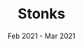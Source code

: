 ---
company: n/a
title: Stonks
date: Feb 2021 - Mar 2021
order: Feb 2021
description: [Investing focused social media platform allowing users to follow, discuss and track stocks individually and collectively, Designed with event driven architecture utilizing Apache Kafka for real time consumption of stock market analytics, Deployed a Redis Enterprise cluster to manage state between multiple microservices, Implemented a GraphQL API Gateway to aggregate data from MongoDB and 3rd party APIs, simplifying front end queries, Used NGINX as a reverse proxy and TLS termination layer in front of microservices, deployed on a Digital Ocean droplet]
journey: true
skills: [react, graphql, socketio, kafka, mongo, redis, nginx, digitalocean]
new: [react, graphql, socketio, kafka, mongo, bulma, redis, nginx, digitalocean]
company_short: n/a
type: Project – Stonks
learned: ^^^ Literally used all of the above for the first time ever, all in the same project !!!
---